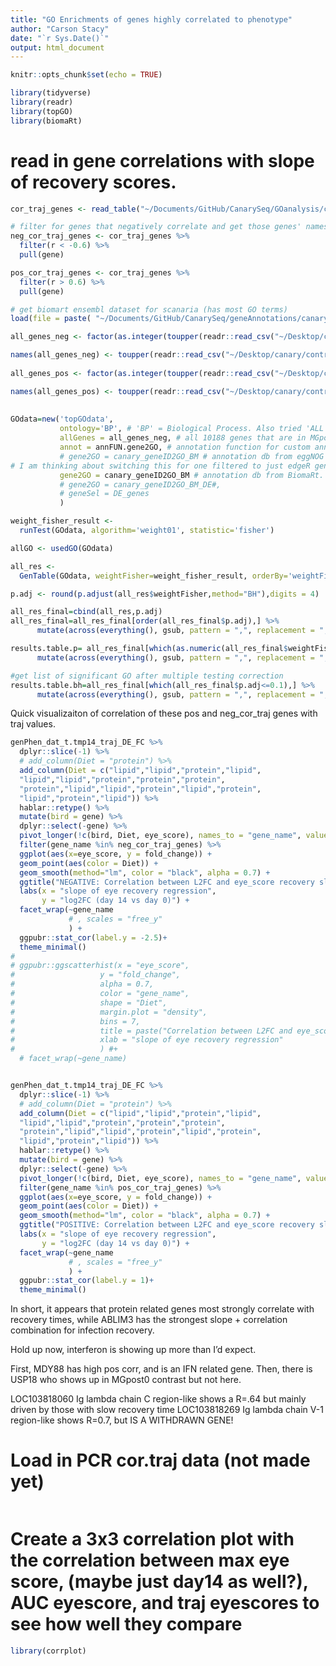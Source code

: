 ```yaml
---
title: "GO Enrichments of genes highly correlated to phenotype"
author: "Carson Stacy"
date: "`r Sys.Date()`"
output: html_document
---
```


```r
knitr::opts_chunk$set(echo = TRUE)
```


```r
library(tidyverse)
library(readr)
library(topGO)
library(biomaRt)
```

# read in gene correlations with slope of recovery scores.
```r
cor_traj_genes <- read_table("~/Documents/GitHub/CanarySeq/GOanalysis/cor.traj.genes.csv")

# filter for genes that negatively correlate and get those genes' names
neg_cor_traj_genes <- cor_traj_genes %>%
  filter(r < -0.6) %>%
  pull(gene)

pos_cor_traj_genes <- cor_traj_genes %>%
  filter(r > 0.6) %>%
  pull(gene)
```


```r
# get biomart ensembl dataset for scanaria (has most GO terms)
load(file = paste( "~/Documents/GitHub/CanarySeq/geneAnnotations/canary_geneID2GO_BM_MGpost0.RData", sep= ""))
```


```r

all_genes_neg <- factor(as.integer(toupper(readr::read_csv("~/Desktop/canary/contrasts/MGpost0.csv")[[1]]) %in% neg_cor_traj_genes)) # create 0 1 factors.

names(all_genes_neg) <- toupper(readr::read_csv("~/Desktop/canary/contrasts/MGpost0.csv")[[1]]) # add gene names
    
all_genes_pos <- factor(as.integer(toupper(readr::read_csv("~/Desktop/canary/contrasts/MGpost0.csv")[[1]]) %in% pos_cor_traj_genes)) # create 0 1 factors.

names(all_genes_pos) <- toupper(readr::read_csv("~/Desktop/canary/contrasts/MGpost0.csv")[[1]]) # add gene names
    
    
GOdata=new('topGOdata', 
           ontology='BP', # 'BP' = Biological Process. Also tried 'ALL' but doesn't work.
           allGenes = all_genes_neg, # all 10188 genes that are in MGpost0 data from edgeR. factor=1 for those that are DE.
           annot = annFUN.gene2GO, # annotation function for custom annotation
           # gene2GO = canary_geneID2GO_BM # annotation db from eggNOG output.
# I am thinking about switching this for one filtered to just edgeR genes:
           gene2GO = canary_geneID2GO_BM # annotation db from BiomaRt.
           # gene2GO = canary_geneID2GO_BM_DE#, 
           # geneSel = DE_genes
           )
```




```r

weight_fisher_result <- 
  runTest(GOdata, algorithm='weight01', statistic='fisher') 

allGO <- usedGO(GOdata)

all_res <-
  GenTable(GOdata, weightFisher=weight_fisher_result, orderBy='weightFisher', topNodes=length(allGO), numChar = 200)

p.adj <- round(p.adjust(all_res$weightFisher,method="BH"),digits = 4)

all_res_final=cbind(all_res,p.adj)
all_res_final=all_res_final[order(all_res_final$p.adj),] %>%
      mutate(across(everything(), gsub, pattern = ",", replacement = ";"))

results.table.p= all_res_final[which(as.numeric(all_res_final$weightFisher)<=0.1),] %>%
      mutate(across(everything(), gsub, pattern = ",", replacement = ";"))

#get list of significant GO after multiple testing correction
results.table.bh=all_res_final[which(all_res_final$p.adj<=0.1),] %>%
      mutate(across(everything(), gsub, pattern = ",", replacement = ";"))
```

Quick visualizaiton of correlation of these pos and neg_cor_traj genes with traj values.
```r

genPhen_dat_t.tmp14_traj_DE_FC %>% 
  dplyr::slice(-1) %>%
  # add_column(Diet = "protein") %>%
  add_column(Diet = c("lipid","lipid","protein","lipid",
  "lipid","lipid","protein","protein","protein",
  "protein","lipid","lipid","protein","lipid","protein",
  "lipid","protein","lipid")) %>%
  hablar::retype() %>%
  mutate(bird = gene) %>%
  dplyr::select(-gene) %>%
  pivot_longer(!c(bird, Diet, eye_score), names_to = "gene_name", values_to = "fold_change") %>%
  filter(gene_name %in% neg_cor_traj_genes) %>%
  ggplot(aes(x=eye_score, y = fold_change)) +
  geom_point(aes(color = Diet)) +
  geom_smooth(method="lm", color = "black", alpha = 0.7) +
  ggtitle("NEGATIVE: Correlation between L2FC and eye_score recovery slope MGpost0") +
  labs(x = "slope of eye recovery regression",
       y = "log2FC (day 14 vs day 0)") +
  facet_wrap(~gene_name
             # , scales = "free_y"
             ) +
  ggpubr::stat_cor(label.y = -2.5)+
  theme_minimal()
# 
# ggpubr::ggscatterhist(x = "eye_score",
#                   y = "fold_change",
#                   alpha = 0.7,
#                   color = "gene_name",
#                   shape = "Diet",
#                   margin.plot = "density",
#                   bins = 7,
#                   title = paste("Correlation between L2FC and eye_score recovery slope MGpost0", sep = ""),
#                   xlab = "slope of eye recovery regression"
#                   ) #+ 
  # facet_wrap(~gene_name)


genPhen_dat_t.tmp14_traj_DE_FC %>% 
  dplyr::slice(-1) %>%
  # add_column(Diet = "protein") %>%
  add_column(Diet = c("lipid","lipid","protein","lipid",
  "lipid","lipid","protein","protein","protein",
  "protein","lipid","lipid","protein","lipid","protein",
  "lipid","protein","lipid")) %>%
  hablar::retype() %>%
  mutate(bird = gene) %>%
  dplyr::select(-gene) %>%
  pivot_longer(!c(bird, Diet, eye_score), names_to = "gene_name", values_to = "fold_change") %>%
  filter(gene_name %in% pos_cor_traj_genes) %>%
  ggplot(aes(x=eye_score, y = fold_change)) +
  geom_point(aes(color = Diet)) +
  geom_smooth(method="lm", color = "black", alpha = 0.7) +
  ggtitle("POSITIVE: Correlation between L2FC and eye_score recovery slope MGpost0") +
  labs(x = "slope of eye recovery regression",
       y = "log2FC (day 14 vs day 0)") +
  facet_wrap(~gene_name
             # , scales = "free_y"
             ) +
  ggpubr::stat_cor(label.y = 1)+
  theme_minimal()
```

In short, it appears that protein related genes most strongly correlate with recovery times, while ABLIM3 has the strongest slope + correlation combination for infection recovery.

Hold up now, interferon is showing up more than I'd expect. 

First, MDY88 has high pos corr, and is an IFN related gene. Then, there is USP18 who shows up in MGpost0 contrast but not here.

LOC103818060 Ig lambda chain C region-like shows a R=.64 but mainly driven by those with slow recovery time
LOC103818269 Ig lambda chain V-1 region-like shows R=0.7, but IS A WITHDRAWN GENE!


# Load in PCR cor.traj data (not made yet)
```r

```



# Create a 3x3 correlation plot with the correlation between max eye score, (maybe just day14 as well?), AUC eyescore, and traj eyescores to see how well they compare
```r
library(corrplot)
```

